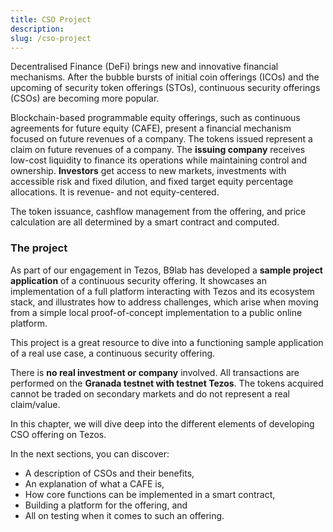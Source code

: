 ```yaml
---
title: CSO Project
description: 
slug: /cso-project
---
```




<OverviewBox title="A continuous security offering with Tezos" imgSrc="/img/Communication.png" floating="true">

Decentralised Finance (DeFi) brings new and innovative financial mechanisms. After the bubble bursts of initial coin offerings (ICOs)
 and the upcoming of security token offerings (STOs), continuous security offerings (CSOs) are becoming more popular.

Blockchain-based  programmable equity offerings, such as continuous agreements for future equity (CAFE), present a financial mechanism focused on future revenues of a company. 
The tokens issued represent a claim on future revenues of a company. The **issuing company** receives low-cost liquidity to finance its operations while maintaining control and ownership. 
**Investors** get access to new markets, investments with accessible risk and fixed dilution, and fixed target equity percentage allocations. It is revenue- and not equity-centered.

The token issuance, cashflow management from the offering, and price calculation are all determined by a smart contract and computed.

</OverviewBox>


### The project

As part of our engagement in Tezos, B9lab has developed a **sample project application** of a continuous security offering. It showcases an implementation of a full platform interacting 
with Tezos and its ecosystem stack, and illustrates how to address challenges, which arise when moving from a simple local proof-of-concept implementation to a public online platform.

This project is a great resource to dive into a functioning sample application of a real use case, a continuous security offering.

There is **no real investment or company** involved. All transactions are performed on the **Granada testnet with testnet Tezos**. 
The tokens acquired cannot be traded on secondary markets and do not represent a real claim/value.


<OverviewBox title="In this chapter" imgSrc="/img/Communication.png" floating="true">

In this chapter, we will dive deep into the different elements of developing CSO offering on Tezos.

In the next sections, you can discover:
* A description of CSOs and their benefits,
* An explanation of what a CAFE is,
* How core functions can be implemented in a smart contract,
* Building a platform for the offering, and
* All on testing when it comes to such an offering.

</OverviewBox>


<ActionCardWrapper>
    <ActionCard href="/what-is-a-cso" text="What is a CSO?" desc="Want to discover more on how a CSO works, what a CAFE is, and what benefits this new financial mechanism brings for issuing companies and investors?"/>
    <ActionCard href="/cso-smart-contract-implementation-part-1" text="Implementing Core Functions" desc="Let's take a closer look at a smart contract and how we can implement core functions of the offering with it."/>
    <ActionCard href="/cso-platform-specification" text="Building the Platform" desc="Want to build a platform for your offering? Let's take a look at the UI used in this example project!"/>
    <ActionCard href="/cso-platform-tests" text="Testing, Testing, Testing" desc="Testing is vital! If you want to find out more on how to test an application, this will give you an example of how to conduct testing and the challenges that come with it."/>
</ActionCardWrapper>

